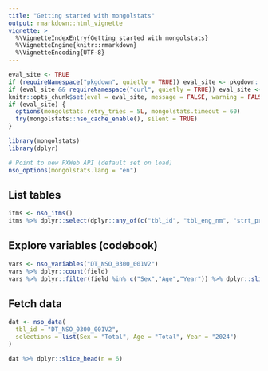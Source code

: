 ```yaml
---
title: "Getting started with mongolstats"
output: rmarkdown::html_vignette
vignette: >
  %\VignetteIndexEntry{Getting started with mongolstats}
  %\VignetteEngine{knitr::rmarkdown}
  %\VignetteEncoding{UTF-8}
---
```


```r
eval_site <- TRUE
if (requireNamespace("pkgdown", quietly = TRUE)) eval_site <- pkgdown::in_pkgdown()
if (eval_site && requireNamespace("curl", quietly = TRUE)) eval_site <- curl::has_internet()
knitr::opts_chunk$set(eval = eval_site, message = FALSE, warning = FALSE, error = TRUE)
if (eval_site) {
  options(mongolstats.retry_tries = 5L, mongolstats.timeout = 60)
  try(mongolstats::nso_cache_enable(), silent = TRUE)
}
```

```r
library(mongolstats)
library(dplyr)

# Point to new PXWeb API (default set on load)
nso_options(mongolstats.lang = "en")
```

## List tables

```r
itms <- nso_itms()
itms %>% dplyr::select(dplyr::any_of(c("tbl_id", "tbl_eng_nm", "strt_prd", "end_prd"))) %>% dplyr::slice_head(n = 5)
```

## Explore variables (codebook)

```r
vars <- nso_variables("DT_NSO_0300_001V2")
vars %>% dplyr::count(field)
vars %>% dplyr::filter(field %in% c("Sex","Age","Year")) %>% dplyr::slice_head(n = 10)
```

## Fetch data

```r
dat <- nso_data(
  tbl_id = "DT_NSO_0300_001V2",
  selections = list(Sex = "Total", Age = "Total", Year = "2024")
)

dat %>% dplyr::slice_head(n = 6)
```
